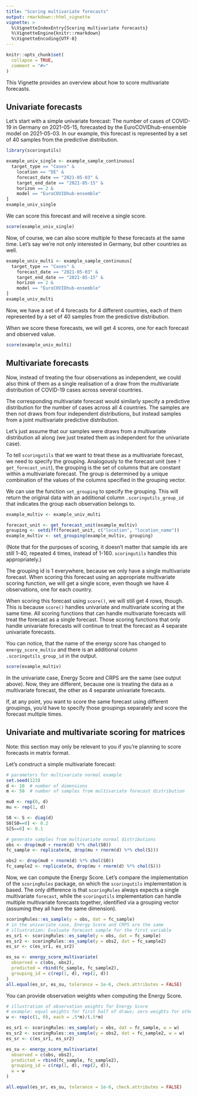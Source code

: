 ```yaml
---
title: "Scoring multivariate forecasts"
output: rmarkdown::html_vignette
vignette: >
  %\VignetteIndexEntry{Scoring multivariate forecasts}
  %\VignetteEngine{knitr::rmarkdown}
  %\VignetteEncoding{UTF-8}
---
```


```r
knitr::opts_chunk$set(
  collapse = TRUE,
  comment = "#>"
)
```
This Vignette provides an overview about how to score multivariate forecasts.


## Univariate forecasts

Let's start with a simple univariate forecast: The number of cases of COVID-19 in Germany on 2021-05-15, forecasted by the EuroCOVIDhub-ensemble model on 2021-05-03. In our example, this forecast is represented by a set of 40 samples from the predictive distribution.

```r
library(scoringutils)

example_univ_single <- example_sample_continuous[
  target_type == "Cases" &
    location == "DE" &
    forecast_date == "2021-05-03" &
    target_end_date == "2021-05-15" &
    horizon == 2 &
    model == "EuroCOVIDhub-ensemble"
]
example_univ_single
```

We can score this forecast and will receive a single score.
```r
score(example_univ_single)
```

Now, of course, we can also score multiple fo these forecasts at the same time. Let's say we're not only interested in Germany, but other countries as well.

```r
example_univ_multi <- example_sample_continuous[
  target_type == "Cases" &
    forecast_date == "2021-05-03" &
    target_end_date == "2021-05-15" &
    horizon == 2 &
    model == "EuroCOVIDhub-ensemble"
]
example_univ_multi
```

Now, we have a set of 4 forecasts for 4 different countries, each of them represented by a set of 40 samples from the predictive distribution.

When we score these forecasts, we will get 4 scores, one for each forecast and observed value.
```r
score(example_univ_multi)
```

## Multivariate forecasts

Now, instead of treating the four observations as independent, we could also think of them as a single realisation of a draw from the multivariate distribution of COVID-19 cases across several countries.

The corresponding multivariate forecast would similarly specify a predictive distribution for the number of cases across all 4 countries. The samples are then not draws from four independent distributions, but instead samples from a joint multivariate predictive distribution.

Let's just assume that our samples were draws from a multivariate distribution all along (we just treated them as independent for the univariate case).

To tell `scoringutils` that we want to treat these as a multivariate forecast, we need to specify the grouping. Analogously to the forecast unit (see `?get_forecast_unit`), the grouping is the set of columns that are constant within a multivariate forecast. The group is determined by a unique combination of the values of the columns specified in the grouping vector.

We can use the function `set_grouping` to specify the grouping. This will return the original data with an additional column `.scoringutils_group_id` that indicates the group each observation belongs to.

```r
example_multiv <- example_univ_multi

forecast_unit <- get_forecast_unit(example_multiv)
grouping <- setdiff(forecast_unit, c("location", "location_name"))
example_multiv <- set_grouping(example_multiv, grouping)
```

(Note that for the purposes of scoring, it doesn't matter that sample ids are still 1-40, repeated 4 times, instead of 1-160. `scoringutils` handles this appropriately.)

The grouping id is 1 everywhere, because we only have a single multivariate forecast. When scoring this forecast using an appropriate multivariate scoring function, we will get a single score, even though we have 4 observations, one for each country.

When scoring this forecast using `score()`, we will still get 4 rows, though. This is because `score()` handles univariate and multivariate scoring at the same time. All scoring functions that can handle multivariate forecasts will treat the forecast as a single forecast. Those scoring functions that only handle univariate forecasts will continue to treat the forecast as 4 separate univariate forecasts.

You can notice, that the name of the energy score has changed to `energy_score_multiv` and there is an additional column `.scoringutils_group_id` in the output.

```r
score(example_multiv)
```

In the univariate case, Energy Score and CRPS are the same (see output above). Now, they are different, because one is treating the data as a multivariate forecast, the other as 4 separate univariate forecasts.

If, at any point, you want to score the same forecast using different groupings, you'd have to specify those groupings separately and score the forecast multiple times.


## Univariate and multivariate scoring for matrices

Note: this section may only be relevant to you if you're planning to score forecasts in matrix format.

Let's construct a simple multivariate forecast:

```r
# parameters for multivariate normal example
set.seed(123)
d <- 10  # number of dimensions
m <- 50  # number of samples from multivariate forecast distribution

mu0 <- rep(0, d)
mu <- rep(1, d)

S0 <- S <- diag(d)
S0[S0==0] <- 0.2
S[S==0] <- 0.1

# generate samples from multivariate normal distributions
obs <- drop(mu0 + rnorm(d) %*% chol(S0))
fc_sample <- replicate(m, drop(mu + rnorm(d) %*% chol(S)))

obs2 <- drop(mu0 + rnorm(d) %*% chol(S0))
fc_sample2 <- replicate(m, drop(mu + rnorm(d) %*% chol(S)))
```

Now, we can compute the Energy Score. Let's compare the implementation of the `scoringRules` package, on which the `scoringutils` implementation is based. The only difference is that `scoringRules` always expects a single multivariate `forecast`, while the `scoringutils` implementation can handle multiple multivariate forecasts together, identified via a grouping vector (assuming they all have the same dimension).

```r
scoringRules::es_sample(y = obs, dat = fc_sample)
# in the univariate case, Energy Score and CRPS are the same
# illustration: Evaluate forecast sample for the first variable
es_sr1 <- scoringRules::es_sample(y = obs, dat = fc_sample)
es_sr2 <- scoringRules::es_sample(y = obs2, dat = fc_sample2)
es_sr <- c(es_sr1, es_sr2)

es_su <- energy_score_multivariate(
  observed = c(obs, obs2),
  predicted = rbind(fc_sample, fc_sample2),
  grouping_id = c(rep(1, d), rep(2, d))
)
all.equal(es_sr, es_su, tolerance = 1e-6, check.attributes = FALSE)
```

You can provide observation weights when computing the Energy Score.

```r
# illustration of observation weights for Energy Score
# example: equal weights for first half of draws; zero weights for other draws
w <- rep(c(1, 0), each = .5*m)/(.5*m)

es_sr1 <- scoringRules::es_sample(y = obs, dat = fc_sample, w = w)
es_sr2 <- scoringRules::es_sample(y = obs2, dat = fc_sample2, w = w)
es_sr <- c(es_sr1, es_sr2)

es_su <- energy_score_multivariate(
  observed = c(obs, obs2),
  predicted = rbind(fc_sample, fc_sample2),
  grouping_id = c(rep(1, d), rep(2, d)),
  w = w
)

all.equal(es_sr, es_su, tolerance = 1e-6, check.attributes = FALSE)
```

